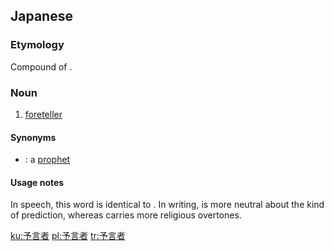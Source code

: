 ==Japanese==
{{ja-kanjitab|よ|げん|しゃ|yomi=on}}

===Etymology===
Compound of {{compound|予言|tr1=yogen|t1=prediction, foretelling|者|tr2=sha|t2=person|lang=ja|sort=よげんしゃ}}.

===Noun===
{{ja-noun|よげんしゃ}}

# [[foreteller]]

====Synonyms====
* {{ja-r|預言者|よげんしゃ}}: a [[prophet]]

====Usage notes====
In speech, this word is identical to {{l|ja|預言者}}. In writing, {{l|ja|予言者}} is more neutral about the kind of prediction, whereas {{l|ja|預言者}} carries more religious overtones.

[[ku:予言者]]
[[pl:予言者]]
[[tr:予言者]]